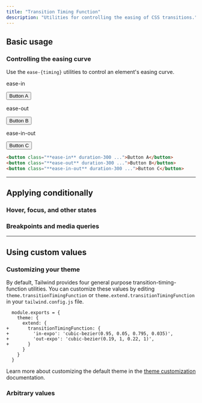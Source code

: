 ```yaml
---
title: "Transition Timing Function"
description: "Utilities for controlling the easing of CSS transitions."
---
```




## Basic usage

### Controlling the easing curve

Use the `ease-{timing}` utilities to control an element's easing curve.

<Example hint="Hover each button to see the expected behaviour">
  <div class="flex flex-col sm:flex-row gap-8 sm:gap-0 justify-around text-white text-sm font-bold leading-6">
    <div class="flex flex-col items-center shrink-0">
      <p class="font-medium text-sm text-slate-500 font-mono text-center mb-3 dark:text-slate-400">ease-in</p>
      <button class="px-4 py-2 font-semibold text-sm bg-sky-500 text-white rounded-md shadow-sm hover:scale-125 ease-in duration-300">Button A</button>
    </div>
    <div class="flex flex-col items-center shrink-0">
      <p class="font-medium text-sm text-slate-500 font-mono text-center mb-3 dark:text-slate-400">ease-out</p>
      <button class="px-4 py-2 font-semibold text-sm bg-sky-500 text-white rounded-md shadow-sm hover:scale-125 ease-out duration-300">Button B</button>
    </div>
    <div class="flex flex-col items-center shrink-0">
      <p class="font-medium text-sm text-slate-500 font-mono text-center mb-3 dark:text-slate-400">ease-in-out</p>
      <button class="px-4 py-2 font-semibold text-sm bg-sky-500 text-white rounded-md shadow-sm hover:scale-125 ease-in-out duration-300">Button C</button>
    </div>
  </div>
</Example>

```html
<button class="**ease-in** duration-300 ...">Button A</button>
<button class="**ease-out** duration-300 ...">Button B</button>
<button class="**ease-in-out** duration-300 ...">Button C</button>
```

---

## <Heading ignore>Applying conditionally</Heading>

### <Heading ignore>Hover, focus, and other states</Heading>

<HoverFocusAndOtherStates defaultClass="transition duration-150 ease-out" featuredClass="ease-in" />

### <Heading ignore>Breakpoints and media queries</Heading>

<BreakpointsAndMediaQueries defaultClass="transition duration-150 ease-out" featuredClass="ease-in" />

---

## Using custom values

### Customizing your theme

By default, Tailwind provides four general purpose transition-timing-function utilities. You can customize these values by editing `theme.transitionTimingFunction` or `theme.extend.transitionTimingFunction` in your `tailwind.config.js` file.

```diff-js tailwind.config.js
  module.exports = {
    theme: {
      extend: {
+       transitionTimingFunction: {
+         'in-expo': 'cubic-bezier(0.95, 0.05, 0.795, 0.035)',
+         'out-expo': 'cubic-bezier(0.19, 1, 0.22, 1)',
+       }
      }
    }
  }
```

Learn more about customizing the default theme in the [theme customization](/docs/theme#customizing-the-default-theme) documentation.

### Arbitrary values

<ArbitraryValues property="transition-timing-function" featuredClass="ease-[cubic-bezier(0.95,0.05,0.795,0.035)]" />
